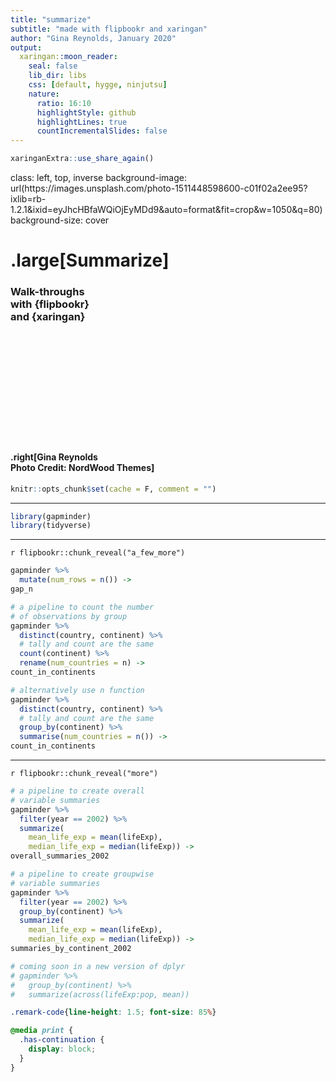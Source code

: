```yaml
---
title: "summarize"
subtitle: "made with flipbookr and xaringan"
author: "Gina Reynolds, January 2020"
output:
  xaringan::moon_reader:
    seal: false
    lib_dir: libs
    css: [default, hygge, ninjutsu]
    nature:
      ratio: 16:10
      highlightStyle: github
      highlightLines: true
      countIncrementalSlides: false
---
```


```r
xaringanExtra::use_share_again()
```


class: left, top, inverse
background-image: url(https://images.unsplash.com/photo-1511448598600-c01f02a2ee95?ixlib=rb-1.2.1&ixid=eyJhcHBfaWQiOjEyMDd9&auto=format&fit=crop&w=1050&q=80)
background-size: cover

# .large[Summarize]
### Walk-throughs <br>with {flipbookr}<br>and {xaringan}

<br>
<br>
<br>
<br>
<br>
<br>
<br>
<br>
<br>
<br>

#### .right[Gina Reynolds<br>Photo Credit: NordWood Themes]






```r
knitr::opts_chunk$set(cache = F, comment = "")
```


---

```r
library(gapminder)
library(tidyverse)
```


---

`r flipbookr::chunk_reveal("a_few_more")`

```r
gapminder %>% 
  mutate(num_rows = n()) ->
gap_n

# a pipeline to count the number 
# of observations by group
gapminder %>%
  distinct(country, continent) %>% 
  # tally and count are the same
  count(continent) %>% 
  rename(num_countries = n) ->
count_in_continents

# alternatively use n function
gapminder %>% 
  distinct(country, continent) %>% 
  # tally and count are the same
  group_by(continent) %>% 
  summarise(num_countries = n()) ->
count_in_continents
```  

---


`r flipbookr::chunk_reveal("more")`

```r
# a pipeline to create overall 
# variable summaries
gapminder %>%
  filter(year == 2002) %>% 
  summarize(
    mean_life_exp = mean(lifeExp),
    median_life_exp = median(lifeExp)) ->
overall_summaries_2002

# a pipeline to create groupwise
# variable summaries
gapminder %>%
  filter(year == 2002) %>% 
  group_by(continent) %>% 
  summarize(
    mean_life_exp = mean(lifeExp),
    median_life_exp = median(lifeExp)) ->
summaries_by_continent_2002

# coming soon in a new version of dplyr
# gapminder %>% 
#   group_by(continent) %>% 
#   summarize(across(lifeExp:pop, mean))
```



```css
.remark-code{line-height: 1.5; font-size: 85%}

@media print {
  .has-continuation {
    display: block;
  }
}

```
